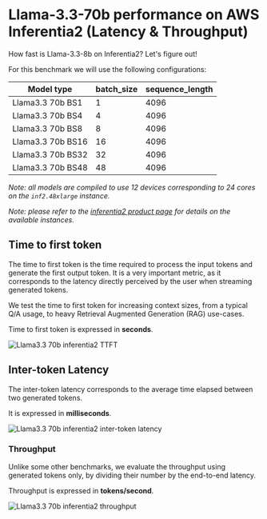<!---
Copyright 2024 The HuggingFace Team. All rights reserved.

Licensed under the Apache License, Version 2.0 (the "License");
you may not use this file except in compliance with the License.
You may obtain a copy of the License at

    http://www.apache.org/licenses/LICENSE-2.0

Unless required by applicable law or agreed to in writing, software
distributed under the License is distributed on an "AS IS" BASIS,
WITHOUT WARRANTIES OR CONDITIONS OF ANY KIND, either express or implied.
See the License for the specific language governing permissions and
limitations under the License.
-->

# Llama-3.3-70b performance on AWS Inferentia2 (Latency & Throughput)

How fast is Llama-3.3-8b on Inferentia2?  Let's figure out!

For this benchmark we will use the following configurations:

| Model type        | batch_size | sequence_length |
|-------------------|------------|-----------------|
| Llama3.3 70b BS1  | 1          | 4096            |
| Llama3.3 70b BS4  | 4          | 4096            |
| Llama3.3 70b BS8  | 8          | 4096            |
| Llama3.3 70b BS16 | 16         | 4096            |
| Llama3.3 70b BS32 | 32         | 4096            |
| Llama3.3 70b BS48 | 48         | 4096            |

*Note: all models are compiled to use 12 devices corresponding to 24 cores on the `inf2.48xlarge` instance.*

*Note: please refer to the [inferentia2 product page](https://aws.amazon.com/ec2/instance-types/inf2/) for details on the available instances.*

## Time to first token

The time to first token is the time required to process the input tokens and generate the first output token.
It is a very important metric, as it corresponds to the latency directly perceived by the user when streaming generated tokens.

We test the time to first token for increasing context sizes, from a typical Q/A usage, to heavy Retrieval Augmented Generation (RAG) use-cases.

Time to first token is expressed in **seconds**.

![Llama3.3 70b inferentia2 TTFT](https://raw.githubusercontent.com/huggingface/optimum-neuron/main/docs/assets/benchmarks/inferentia-llama3.3-70b/ttft.png "Time to first token")

## Inter-token Latency

The inter-token latency corresponds to the average time elapsed between two generated tokens.

It is expressed in **milliseconds**.

![Llama3.3 70b inferentia2 inter-token latency](https://raw.githubusercontent.com/huggingface/optimum-neuron/main/docs/assets/benchmarks/inferentia-llama3.3-70b/latency.png "Inter-token latency")

### Throughput

Unlike some other benchmarks, we evaluate the throughput using generated tokens only, by dividing their number
by the end-to-end latency.

Throughput is expressed in **tokens/second**.

![Llama3.3 70b inferentia2 throughput](https://raw.githubusercontent.com/huggingface/optimum-neuron/main/docs/assets/benchmarks/inferentia-llama3.3-70b/throughput.png "Throughput")
